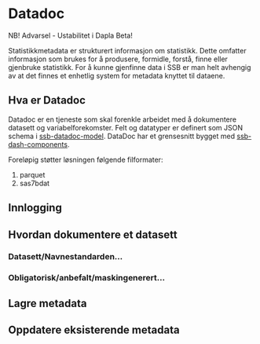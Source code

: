 # Datadoc

::: {.callout-warning}
NB! Advarsel - Ustabilitet i Dapla Beta!
:::

Statistikkmetadata er strukturert informasjon om statistikk. Dette omfatter informasjon som brukes for å produsere, formidle, forstå, finne 
eller gjenbruke statistikk. For å kunne gjenfinne data i SSB er man helt avhengig av at det finnes et enhetlig system for metadata knyttet til dataene. 

## Hva er Datadoc

Datadoc er en tjeneste som skal forenkle arbeidet med å dokumentere datasett og variabelforekomster.
Felt og datatyper er definert som JSON schema i [ssb-datadoc-model](https://github.com/statisticsnorway/ssb-datadoc-model).
DataDoc har et grensesnitt bygget med [ssb-dash-components](https://pypi.org/project/ssb-dash-components/).

Foreløpig støtter løsningen følgende filformater:

1. parquet
2. sas7bdat


## Innlogging


## Hvordan dokumentere et datasett

### Datasett/Navnestandarden...

### Obligatorisk/anbefalt/maskingenerert...

## Lagre metadata

## Oppdatere eksisterende metadata